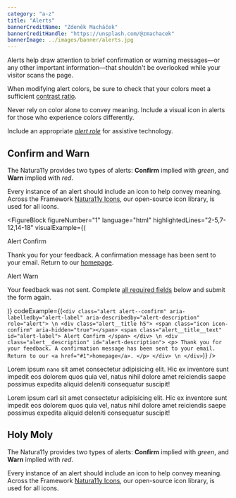 ```yaml
---
category: "a-z"
title: "Alerts"
bannerCreditName: "Zdeněk Macháček"
bannerCreditHandle: "https://unsplash.com/@zmachacek"
bannerImage: ../images/banner/alerts.jpg
---
```


<TextBlock>

Alerts help draw attention to brief confirmation or warning messages—or any other important information—that shouldn't be overlooked while your visitor scans the page.

</TextBlock>

<AccessibilitySpotlight>

When modifying alert colors, be sure to check that your colors meet a sufficient <a href="#1">contrast ratio</a>.

Never rely on color alone to convey meaning. Include a visual icon in alerts for those who experience colors differently.

Include an appropriate <a href="#1"><em>alert role</em></a> for assistive technology.

</AccessibilitySpotlight>

<Divider id="confirmAndWarn" />

<TextBlock>

## Confirm and Warn

The Natura11y provides two types of alerts: <strong>Confirm</strong> implied with <em>green</em>, and <strong>Warn</strong> implied with <em>red</em>.

Every instance of an alert should include an icon to help convey meaning. Across the Framework <a href="{{ site.url }}/icons">Natura11y Icons</a>, our open-source icon library, is used for all icons.
    
</TextBlock>

<FigureBlock
    figureNumber="1"
    language="html"
    highlightedLines="2-5,7-12,14-18"
    visualExample={(
        <Fragment>
            <div
                className="alert alert--confirm margin-y-3"
                aria-labelledby="alert-confirm-label"
                aria-describedby="alert-confirm-description"
                role="alert">
                <div className="alert__title h5">
                    <span className="icon icon-confirm" aria-hidden="true"></span>
                    <span className="alert__title__text" id="alert-confirm-label">
                        Alert Confirm
                    </span>
                </div>
                <div className="alert__description" id="alert-confirm-description">
                    <p>
                        Thank you for your feedback. A confirmation message has been sent to your email. Return to our <a href="#1">homepage</a>.
                    </p>
                </div>
            </div>
            <div
                className="alert alert--warn margin-y-3"
                aria-labelledby="alert-warn-label"
                aria-describedby="alert-warn-description"
                role="alert">
                <div className="alert__title h5">
                    <span className="icon icon-warn" aria-hidden="true"></span>
                    <span className="alert__title__text" id="alert-warn-label">
                        Alert Warn
                    </span>
                </div>
                <div className="alert__description" id="alert-warn-description">
                    <p>
                        Your feedback was not sent. Complete <a href="#1">all required fields</a> below and submit the form again.
                    </p>
                </div>
            </div>
        </Fragment>
    )}
    codeExample={(`
        <div
            class="alert alert--confirm"
            aria-labelledby="alert-label"
            aria-describedby="alert-description"
            role="alert"> \n
            <div class="alert__title h5">
                <span class="icon icon-confirm" aria-hidden="true"></span>
                <span class="alert__title__text" id="alert-label">
                    Alert Confirm
                </span>
            </div> \n
            <div class="alert__description" id="alert-description">
                <p>
                    Thank you for your feedback. A confirmation message has been sent to your email. Return to our <a href="#1">homepage</a>.
                </p>
            </div> \n
        </div>
    `)}
/>

<TableLineDescBlock targetFigure="1">

<TableLineDescRow lines="2-5">

Lorem ipsum `nano` sit amet consectetur adipisicing elit. Hic ex inventore sunt impedit eos dolorem quos quia vel, natus nihil dolore amet reiciendis saepe possimus expedita aliquid deleniti consequatur suscipit!

</TableLineDescRow>

<TableLineDescRow lines="6-12">

Lorem ipsum carl sit amet consectetur adipisicing elit. Hic ex inventore sunt impedit eos dolorem quos quia vel, natus nihil dolore amet reiciendis saepe possimus expedita aliquid deleniti consequatur suscipit!    

</TableLineDescRow>

</TableLineDescBlock>

<Divider id="holyMoly" />


<TextBlock>

## Holy Moly

The Natura11y provides two types of alerts: <strong>Confirm</strong> implied with <em>green</em>, and <strong>Warn</strong> implied with <em>red</em>.

Every instance of an alert should include an icon to help convey meaning. Across the Framework <a href="{{ site.url }}/icons">Natura11y Icons</a>, our open-source icon library, is used for all icons.
    
</TextBlock>